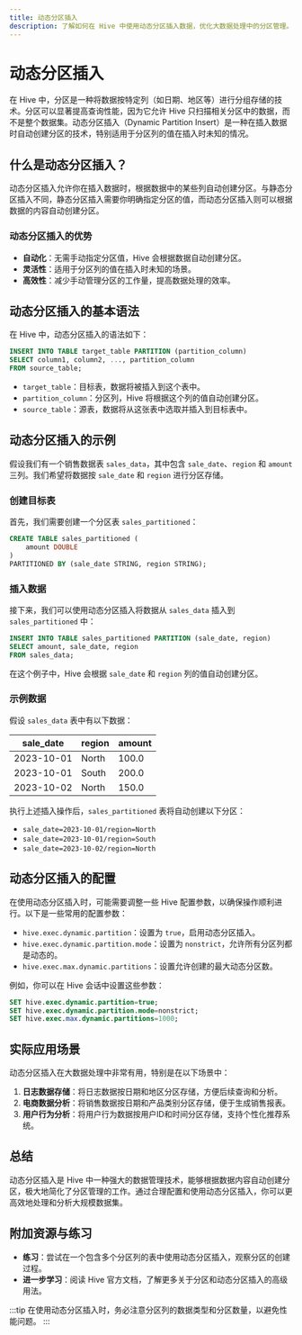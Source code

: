 ```yaml
---
title: 动态分区插入
description: 了解如何在 Hive 中使用动态分区插入数据，优化大数据处理中的分区管理。
---
```


# 动态分区插入

在 Hive 中，分区是一种将数据按特定列（如日期、地区等）进行分组存储的技术。分区可以显著提高查询性能，因为它允许 Hive 只扫描相关分区中的数据，而不是整个数据集。动态分区插入（Dynamic Partition Insert）是一种在插入数据时自动创建分区的技术，特别适用于分区列的值在插入时未知的情况。

## 什么是动态分区插入？

动态分区插入允许你在插入数据时，根据数据中的某些列自动创建分区。与静态分区插入不同，静态分区插入需要你明确指定分区的值，而动态分区插入则可以根据数据的内容自动创建分区。

### 动态分区插入的优势
- **自动化**：无需手动指定分区值，Hive 会根据数据自动创建分区。
- **灵活性**：适用于分区列的值在插入时未知的场景。
- **高效性**：减少手动管理分区的工作量，提高数据处理的效率。

## 动态分区插入的基本语法

在 Hive 中，动态分区插入的语法如下：

```sql
INSERT INTO TABLE target_table PARTITION (partition_column)
SELECT column1, column2, ..., partition_column
FROM source_table;
```

- `target_table`：目标表，数据将被插入到这个表中。
- `partition_column`：分区列，Hive 将根据这个列的值自动创建分区。
- `source_table`：源表，数据将从这张表中选取并插入到目标表中。

## 动态分区插入的示例

假设我们有一个销售数据表 `sales_data`，其中包含 `sale_date`、`region` 和 `amount` 三列。我们希望将数据按 `sale_date` 和 `region` 进行分区存储。

### 创建目标表

首先，我们需要创建一个分区表 `sales_partitioned`：

```sql
CREATE TABLE sales_partitioned (
    amount DOUBLE
)
PARTITIONED BY (sale_date STRING, region STRING);
```

### 插入数据

接下来，我们可以使用动态分区插入将数据从 `sales_data` 插入到 `sales_partitioned` 中：

```sql
INSERT INTO TABLE sales_partitioned PARTITION (sale_date, region)
SELECT amount, sale_date, region
FROM sales_data;
```

在这个例子中，Hive 会根据 `sale_date` 和 `region` 列的值自动创建分区。

### 示例数据

假设 `sales_data` 表中有以下数据：

| sale_date | region | amount |
|-----------|--------|--------|
| 2023-10-01 | North  | 100.0  |
| 2023-10-01 | South  | 200.0  |
| 2023-10-02 | North  | 150.0  |

执行上述插入操作后，`sales_partitioned` 表将自动创建以下分区：

- `sale_date=2023-10-01/region=North`
- `sale_date=2023-10-01/region=South`
- `sale_date=2023-10-02/region=North`

## 动态分区插入的配置

在使用动态分区插入时，可能需要调整一些 Hive 配置参数，以确保操作顺利进行。以下是一些常用的配置参数：

- `hive.exec.dynamic.partition`：设置为 `true`，启用动态分区插入。
- `hive.exec.dynamic.partition.mode`：设置为 `nonstrict`，允许所有分区列都是动态的。
- `hive.exec.max.dynamic.partitions`：设置允许创建的最大动态分区数。

例如，你可以在 Hive 会话中设置这些参数：

```sql
SET hive.exec.dynamic.partition=true;
SET hive.exec.dynamic.partition.mode=nonstrict;
SET hive.exec.max.dynamic.partitions=1000;
```

## 实际应用场景

动态分区插入在大数据处理中非常有用，特别是在以下场景中：

1. **日志数据存储**：将日志数据按日期和地区分区存储，方便后续查询和分析。
2. **电商数据分析**：将销售数据按日期和产品类别分区存储，便于生成销售报表。
3. **用户行为分析**：将用户行为数据按用户ID和时间分区存储，支持个性化推荐系统。

## 总结

动态分区插入是 Hive 中一种强大的数据管理技术，能够根据数据内容自动创建分区，极大地简化了分区管理的工作。通过合理配置和使用动态分区插入，你可以更高效地处理和分析大规模数据集。

## 附加资源与练习

- **练习**：尝试在一个包含多个分区列的表中使用动态分区插入，观察分区的创建过程。
- **进一步学习**：阅读 Hive 官方文档，了解更多关于分区和动态分区插入的高级用法。

:::tip
在使用动态分区插入时，务必注意分区列的数据类型和分区数量，以避免性能问题。
:::